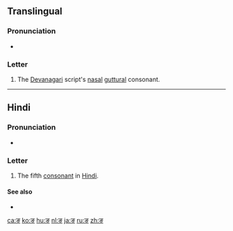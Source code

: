 {{Devanagari character info|hex=919|name=DEVANAGARI LETTER NGA|image=[[File:Deva-ङ-order.gif|100px]]}}
{{also|ड|ड़|ॾ|इ}}
==Translingual==

===Pronunciation===
* {{IPA|/ŋə/|lang=mul}} {{qualifier|may vary by language}}

===Letter===
{{mul-Deva|ṅa}}

# The [[Devanagari]] script's [[nasal]] [[guttural]] consonant.

----

==Hindi==

===Pronunciation===
* {{IPA|[ŋə]|lang=hi}}

===Letter===
{{head|hi|letter}}

# The fifth [[consonant]] in [[Hindi]].

====See also====
* {{list:Devanagari script letters/hi}}

[[ca:ङ]]
[[ko:ङ]]
[[hu:ङ]]
[[nl:ङ]]
[[ja:ङ]]
[[ru:ङ]]
[[zh:ङ]]